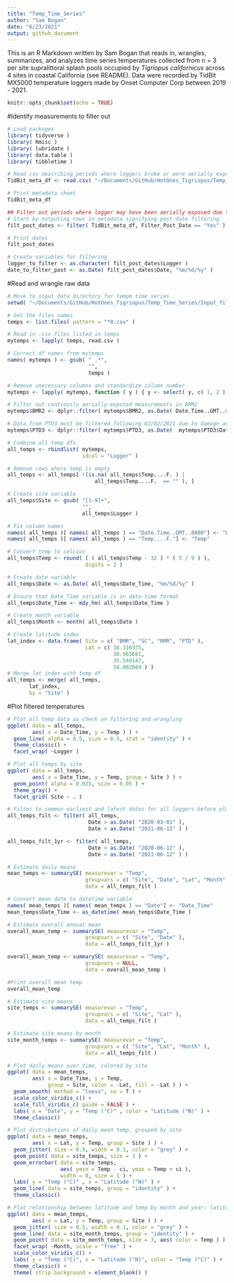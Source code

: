 ```yaml
---
title: "Temp_Time_Series"
author: "Sam Bogan"
date: "6/23/2021"
output: github_document
---
```


This is an R Markdown written by Sam Bogan that reads in, wrangles, summarizes, and analyzes time series temperatures collected from n = 3 per site supralittoral splash pools occupied by *Tigriopus californicus* across 4 sites in coastal California (see README). Data were recorded by TidBit MX5000 temperature loggers made by Onset Computer Corp between 2019 - 2021. 

```r
knitr::opts_chunk$set(echo = TRUE)
```

#Identify measurements to filter out

```r

# Load packages
library( tidyverse )
library( Rmisc )
library( lubridate )
library( data.table )
library( tibbletime )

# Read csv describing periods where loggers broke or were aerially exposed
TidBit_meta_df <- read.csv( "~/Documents/GitHub/HotOnes_Tigriopus/Temp_Time_Series/Input_files/TidBit_Deployment_Check_History.csv" )

# Print metadata sheet
TidBit_meta_df

## Filter out periods where logger may have been aerially exposed due to evaporation of pool
# Start by outputing rows in metadata signifying post-date filtering
filt_post_dates <- filter( TidBit_meta_df, Filter_Post_Date == "Yes" )

# Print dates
filt_post_dates

# Create variables for filtering
logger_to_filter <- as.character( filt_post_dates$Logger )
date_to_filter_past <- as.Date( filt_post_dates$Date, "%m/%d/%y" )

```

#Read and wrangle raw data

```r

# Move to input data directory for tempm time series
setwd( "~/Documents/GitHub/HotOnes_Tigriopus/Temp_Time_Series/Input_files/" )

# Get the files names
temps <- list.files( pattern = "*0.csv" )

# Read in .csv files listed in temps
mytemps <- lapply( temps, read.csv )

# Correct df names from mytemps
names( mytemps ) <- gsub( " .*",
                          "",
                          temps )

# Remove unecessary columns and standardize column number
mytemps <- lapply( mytemps, function ( y ) { y <- select( y, c( 1, 2 ) ) } )

# Filter out contiously aerially-exposed measurements in BRM2
mytemps$BMR2 <- dplyr::filter( mytemps$BMR2, as.Date( Date.Time..GMT..0800, "%m/%d/%y" ) < as.Date( date_to_filter_past ) )

# Data from PTD3 must be filtered following 02/02/2021 due to damage and miscalibration
mytemps$PTD3 <- dplyr::filter( mytemps$PTD3, as.Date(  mytemps$PTD3$Date.Time..GMT..0700, "%m/%d/%y" ) < as.Date( "2021-02-02 00:00:00" ) )

# Combine all temp dfs
all_temps <- rbindlist( mytemps, 
                        idcol = "Logger" )

# Remove rows where temp is empty
all_temps <- all_temps[ !(is.na( all_temps$Temp....F. ) | 
                            all_temps$Temp....F.  == "" ), ]

# Create site variable
all_temps$Site <- gsub( "[1-9]+", 
                        "", 
                        all_temps$Logger )

# Fix column names
names( all_temps )[ names( all_temps ) == "Date.Time..GMT..0800"] <- "Date_Time"
names( all_temps )[ names( all_temps ) == "Temp....F."] <- "Temp"

# Convert temp to celcius
all_temps$Temp <- round( ( ( all_temps$Temp - 32 ) * ( 5 / 9 ) ),
                         digits = 2 )

# Create date variable
all_temps$Date <- as.Date( all_temps$Date_Time, "%m/%d/%y" )

# Ensure that Date_Time variable is in date-time format
all_temps$Date_Time <- mdy_hm( all_temps$Date_Time )

# Create month variable
all_temps$Month <- month( all_temps$Date )

# Create latitude index
lat_index <- data.frame( Site = c( "BMR", "SC", "RMR", "PTD" ),
                         Lat = c( 38.316375,
                                  36.965681,
                                  35.540147,
                                  34.002089 ) )
# Merge lat index with temp df
all_temps <- merge( all_temps,
       lat_index,
       by = "Site" )

```

#Plot filtered temperatures

```r

# Plot all temp data as check on filtering and wrangling
ggplot( data = all_temps, 
        aes( x = Date_Time, y = Temp ) ) +
  geom_line( alpha = 0.5, size = 0.5, stat = "identity" ) +
  theme_classic() +
  facet_wrap( ~Logger )

# Plot all temps by site
ggplot( data = all_temps, 
        aes( x = Date_Time, y = Temp, group = Site ) ) +
  geom_point( alpha = 0.025, size = 0.05 ) +
  theme_gray() +
  facet_grid( Site ~ . )

# Filter to common earliest and latest dates for all loggers before plott means: one day after PTD deployment
all_temps_filt <- filter( all_temps, 
                          Date > as.Date( "2020-03-01" ),
                          Date < as.Date( "2021-06-12" ) )

all_temps_filt_1yr <- filter( all_temps, 
                          Date > as.Date( "2020-06-12" ),
                          Date < as.Date( "2021-06-12" ) )

# Estimate daily means
mean_temps <- summarySE( measurevar = "Temp",
                         groupvars = c( "Site", "Date", "Lat", "Month" ),
                         data = all_temps_filt )

# Convert mean date to datetime variable
names( mean_temps )[ names( mean_temps ) == "Date"] <- "Date_Time"
mean_temps$Date_Time <- as_datetime( mean_temps$Date_Time )

# Estimate overall annual mean
overall_mean_temp <- summarySE( measurevar = "Temp",
                         groupvars = c( "Site", "Date" ),
                         data = all_temps_filt_1yr )

overall_mean_temp <- summarySE( measurevar = "Temp",
                         groupvars = NULL,
                         data = overall_mean_temp )

#Print overall mean temp
overall_mean_temp

# Estimate site means
site_temps <- summarySE( measurevar = "Temp",
                         groupvars = c( "Site", "Lat" ),
                         data = all_temps_filt )

# Estimate site means by month
site_month_temps <- summarySE( measurevar = "Temp",
                         groupvars = c( "Site", "Lat", "Month" ),
                         data = all_temps_filt )

# Plot daily means over time, colored by site
ggplot( data = mean_temps, 
        aes( x = Date_Time, y = Temp, 
             group = Site, color = -Lat, fill = -Lat ) ) +
  geom_smooth( method = "loess", se = T ) +
  scale_color_viridis_c() +
  scale_fill_viridis_c( guide = FALSE ) +
  labs( x = "Date", y = "Temp (°C)" , color = "Latitude (°N)" ) +
  theme_classic()

# Plot distributions of daily mean temp, grouped by site
ggplot( data = mean_temps, 
        aes( x = Lat, y = Temp, group = Site ) ) +
  geom_jitter( size = 0.5, width = 0.1, color = "grey" ) +
  geom_point( data = site_temps, size = 3 ) +
  geom_errorbar( data = site_temps,
                 aes( ymin = Temp - ci, ymax = Temp + ci ),
                 width = 0, size = 1 ) +
  labs( y = "Temp (°C)" , x = "Latitude (°N)" ) +
  geom_line( data = site_temps, group = "identity" ) +
  theme_classic()

# Plot relationship between latitude and temp by month and year: latitudinal temp gradient only holds in winter months
ggplot( data = mean_temps, 
        aes( x = Lat, y = Temp, group = Site ) ) +
  geom_jitter( size = 0.5, width = 0.1, color = "grey" ) +
  geom_line( data = site_month_temps, group = "identity" ) +
  geom_point( data = site_month_temps, size = 3, aes( color = Temp ) ) +
  facet_wrap( ~Month, scale = "free" ) +
  scale_color_viridis_c() +
  labs( y = "Temp (°C)", x = "Latitude (°N)", color = "Temp (°C)" ) +
  theme_classic() +
  theme( strip.background = element_blank() )


```


